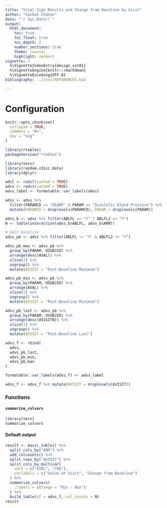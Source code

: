 ```yaml
---
title: "Vital Sign Results and Change from Baseline by Visit"
author: "Saibah Chohan"
date: "`r Sys.Date()`"
output:
  html_document:
    toc: true
    toc_float: true
    toc_depth: 2
    number_sections: true
    theme: journal
    highlight: zenburn
vignette: >
  %\VignetteIndexEntry{design_vst01}
  %\VignetteEngine{knitr::rmarkdown}
  %\VignetteEncoding{UTF-8}
bibliography: ../inst/REFERENCES.bib

---
```

Configuration
=============

```r
knitr::opts_chunk$set(
  collapse = TRUE,
  comment = "#>",
  dev = "svg"
)
```

```r
library(rtables)
packageVersion("rtables")

library(tern)
library(random.cdisc.data)
library(dplyr)
```


```r
adsl <- radsl(cached = TRUE)
advs <- radvs(cached = TRUE)
advs_label <- formatable::var_labels(advs)

advs <- advs %>%
  filter(PARAMCD == "DIABP" & PARAM == "Diastolic Blood Pressure") %>%
  mutate(PARAMCD = droplevels(PARAMCD), PARAM = droplevels(PARAM))

advs_b <- advs %>% filter(ABLFL == "Y" | ABLFL2 == "Y")
N <- table(interaction(advs_b$ABLFL, advs_b$ARM))

# post-baseline
advs_pb <- advs %>% filter(ABLFL != "Y" & ABLFL2 != "Y")

advs_pb_max <- advs_pb %>%
  group_by(PARAM, USUBJID) %>%
  arrange(desc(AVAL)) %>%
  slice(1) %>%
  ungroup() %>%
  mutate(AVISIT = "Post-Baseline Maximum")

advs_pb_min <- advs_pb %>%
  group_by(PARAM, USUBJID) %>%
  arrange(AVAL) %>%
  slice(1) %>%
  ungroup() %>%
  mutate(AVISIT = "Post-Baseline Minimum")

advs_pb_last <- advs_pb %>%
  group_by(PARAM, USUBJID) %>%
  arrange(desc(AVISITN)) %>%
  slice(1) %>%
  ungroup() %>%
  mutate(AVISIT = "Post-Baseline Last")

advs_f <- rbind(
  advs,
  advs_pb_last,
  advs_pb_min,
  advs_pb_max
)

formatable::var_labels(advs_f) <- advs_label

advs_f <- advs_f %>% mutate(AVISIT = droplevels(AVISIT))
```

### Functions 

#### `summarize_colvars`

```r
library(tern)
summarize_colvars
```

#### Default output

```r

result <- basic_table() %>%
  split_cols_by("ARM") %>%
  add_colcounts() %>%
  split_rows_by("AVISIT") %>%
  split_cols_by_multivar(
    vars = c("AVAL", "CHG"),
    varlabels = c("Value at Visit", "Change from Baseline")
  ) %>%
  summarize_colvars(
    .labels = c(range = "Min - Max")
  ) %>%
  build_table(df = advs_f, col_counts = N)
result
```
